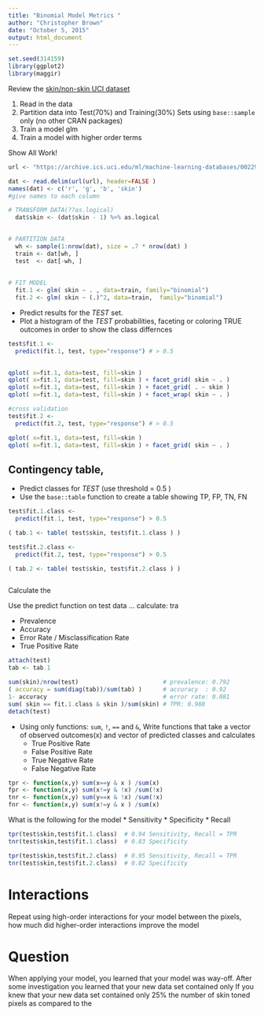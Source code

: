 ---
title: "Binomial Model Metrics "
author: "Christopher Brown"
date: "October 5, 2015"
output: html_document
---

```{r}
set.seed(314159)
library(ggplot2)
library(maggir)
```

Review the [skin/non-skin UCI dataset]("https://archive.ics.uci.edu/ml/machine-learning-databases/00229/Skin_NonSkin.txt")

1. Read in the data
2. Partition data into Test(70%) and Training(30%) Sets using `base::sample` only (no other CRAN packages)  
3. Train a model glm
4. Train a model with higher order terms

Show All Work!


```{r}


url <- "https://archive.ics.uci.edu/ml/machine-learning-databases/00229/Skin_NonSkin.txt"

dat <- read.delim(url(url), header=FALSE )
names(dat) <- c('r', 'g', 'b', 'skin') 
#give names to each column

# TRANSFORM DATA(??as.logical)
  dat$skin <- (dat$skin - 1) %>% as.logical 

  
# PARTITION DATA
  wh <- sample(1:nrow(dat), size = .7 * nrow(dat) )
  train <- dat[wh, ]
  test  <- dat[-wh, ]
  
  
# FIT MODEL
  fit.1 <- glm( skin ~ . , data=train, family="binomial")
  fit.2 <- glm( skin ~ (.)^2, data=train,  family="binomial")

```


- Predict results for the *TEST* set.  
- Plot a histogram of the *TEST* probabilities, faceting or coloring TRUE outcomes in order to show the class differnces 


```{r}

test$fit.1 <-  
  predict(fit.1, test, type="response") # > 0.5 

  
qplot( x=fit.1, data=test, fill=skin )
qplot( x=fit.1, data=test, fill=skin ) + facet_grid( skin ~ . )
qplot( x=fit.1, data=test, fill=skin ) + facet_grid( . ~ skin )
qplot( x=fit.1, data=test, fill=skin ) + facet_wrap( skin ~ . )

#cross validation
test$fit.2 <- 
  predict(fit.2, test, type="response") # > 0.5 

qplot( x=fit.1, data=test, fill=skin )
qplot( x=fit.1, data=test, fill=skin ) + facet_grid( skin ~ . )


```



## Contingency table, 

- Predict classes for *TEST* (use threshold = 0.5 )
- Use the `base::table` function to create a table showing TP, FP, TN, FN


```{r}

test$fit.1.class <-  
  predict(fit.1, test, type="response") > 0.5 

( tab.1 <- table( test$skin, test$fit.1.class ) )

test$fit.2.class <-  
  predict(fit.2, test, type="response") > 0.5 

( tab.2 <- table( test$skin, test$fit.2.class ) )



```

Calculate the 


Use the predict function on test data ... calculate: tra

- Prevalence 
- Accuracy
- Error Rate / Misclassification Rate
- True Positive Rate

```{r, echo=FALSE}
attach(test)
tab <- tab.1

sum(skin)/nrow(test)                        # prevalence: 0.792
( accuracy = sum(diag(tab))/sum(tab) )      # accuracy  : 0.92
1- accuracy                                 # error rate: 0.081
sum( skin == fit.1.class & skin )/sum(skin) # TPR: 0.988
detach(test)

```


- Using only functions: `sum`, `!`, `==` and `&`, 
Write functions that take a vector of observed outcomes(x) and vector of predicted classes and calculates 
  - True Positive Rate  
  - False Positive Rate
  - True Negative Rate  
  - False Negative Rate 

```{r}

tpr <- function(x,y) sum(x==y & x ) /sum(x) 
fpr <- function(x,y) sum(x!=y & !x) /sum(!x)  
tnr <- function(x,y) sum(y==x & !x) /sum(!x)
fnr <- function(x,y) sum(x!=y & x ) /sum(x)

```


What is the following for the model
* Sensitivity 
* Specificity 
* Recall 


```{r}
tpr(test$skin,test$fit.1.class)  # 0.94 Sensitivity, Recall = TPR
tnr(test$skin,test$fit.1.class)  # 0.83 Specificity

tpr(test$skin,test$fit.2.class)  # 0.95 Sensitivity, Recall = TPR
tnr(test$skin,test$fit.2.class)  # 0.82 Specificity
```


# Interactions

Repeat using high-order interactions for your model between the pixels, how much did higher-order interactions improve the model



# Question

When applying your model, you learned that your model was way-off. After some investigation you learned that your new data set contained only If you knew that your new data set contained only 25% the number of skin toned pixels as compared to the 



